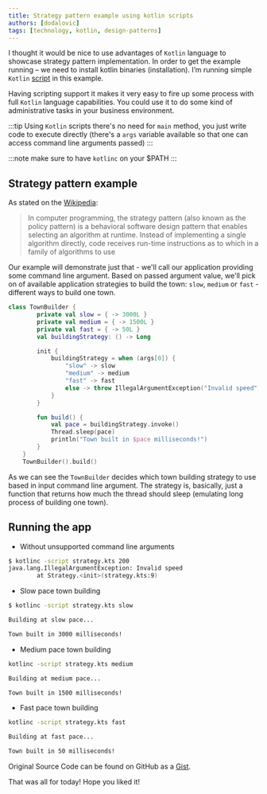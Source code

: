 ```yaml
---
title: Strategy pattern example using kotlin scripts
authors: [dodalovic]
tags: [technology, kotlin, design-patterns]
---
```


I thought it would be nice to use advantages of `Kotlin` language to showcase strategy pattern implementation. In order to get the example
running – we need to install kotlin binaries (installation). I’m running simple `Kotlin` [script](https://gist.github.com/dodalovic/4ee9939ab645b9d9933da1b4f14edf7d) in this example.

<!--truncate-->

Having scripting support it makes it very easy to fire up some process with full `Kotlin` language capabilities. You could use it to do some
kind of administrative tasks in your business environment.

:::tip
Using `Kotlin` scripts there's no need for `main` method, you just write code to execute directly (there's a `args` variable available so that one can access command line arguments passed)
:::

:::note
make sure to have `kotlinc` on your \$PATH
:::


## Strategy pattern example

As stated on the [Wikipedia](https://en.wikipedia.org/wiki/Strategy_pattern):

> In computer programming, the strategy pattern (also known as the policy pattern) is a behavioral software design pattern that enables selecting
> an algorithm at runtime. Instead of implementing a single algorithm directly, code receives run-time instructions as to which in a family of
> algorithms to use

Our example will demonstrate just that - we'll call our application providing some command line argument. Based on passed argument value, we'll pick on
of available application strategies to build the town: `slow`, `medium` or `fast` - different ways to build one town.

```kotlin
class TownBuilder {
        private val slow = { -> 3000L }
        private val medium = { -> 1500L }
        private val fast = { -> 50L }
        val buildingStrategy: () -> Long

        init {
            buildingStrategy = when (args[0]) {
                "slow" -> slow
                "medium" -> medium
                "fast" -> fast
                else -> throw IllegalArgumentException("Invalid speed")
            }
        }

        fun build() {
            val pace = buildingStrategy.invoke()
            Thread.sleep(pace)
            println("Town built in $pace milliseconds!")
        }
    }
    TownBuilder().build()
```

As we can see the `TownBuilder` decides which town building strategy to use based in input command line argument. The strategy is, basically,
just a function that returns how much the thread should sleep (emulating long process of building one town).

## Running the app

- Without unsupported command line arguments

```bash
$ kotlinc -script strategy.kts 200
java.lang.IllegalArgumentException: Invalid speed
        at Strategy.<init>(strategy.kts:9)
```

- Slow pace town building

```bash
$ kotlinc -script strategy.kts slow

Building at slow pace...

Town built in 3000 milliseconds!
```

- Medium pace town building

```bash
kotlinc -script strategy.kts medium

Building at medium pace...

Town built in 1500 milliseconds!
```

- Fast pace town building

```bash
kotlinc -script strategy.kts fast

Building at fast pace...

Town built in 50 milliseconds!
```

Original Source Code can be found on GitHub as a <u>[Gist](https://gist.github.com/dodalovic/4ee9939ab645b9d9933da1b4f14edf7d)</u>.

That was all for today! Hope you liked it!

